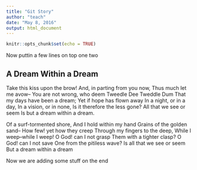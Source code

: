 ---
title: "Git Story"
author: "teach"
date: "May 8, 2016"
output: html_document
---

```{r setup, include=FALSE}
knitr::opts_chunk$set(echo = TRUE)
```
Now puttin a few lines on top 
one
two

## A Dream Within a Dream

Take this kiss upon the brow!
And, in parting from you now,
Thus much let me avow--
You are not wrong, who deem
Tweedle Dee
Tweddle Dum
That my days have been a dream;
Yet if hope has flown away
In a night, or in a day,
In a vision, or in none,
Is it therefore the less gone?
All that we see or seem
Is but a dream within a dream.

Of a surf-tormented shore,
And I hold within my hand
Grains of the golden sand--
How few! yet how they creep
Through my fingers to the deep,
While I weep--while I weep!
O God! can I not grasp
Them with a tighter clasp?
O God! can I not save
One from the pitiless wave?
Is all that we see or seem
But a dream within a dream

Now we are adding some stuff on
the
end